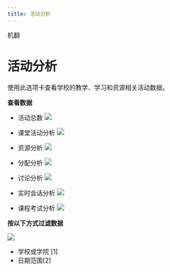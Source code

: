 ```yaml
--- 
title: 活动分析
--- 
```


机翻
# 活动分析

使用此选项卡查看学校的教学、学习和资源相关活动数据。 


**查看数据** 
 
- 活动总数 
![](/img/ulearning/admin/data07.png)


- 课堂活动分析 
![](/img/ulearning/admin/data08.png) 

- 资源分析 
![](/img/ulearning/admin/data09.png)

- 分配分析 
![](/img/ulearning/admin/data10.png)

- 讨论分析 
![](/img/ulearning/admin/data11.png) 

- 实时会话分析 
![](/img/ulearning/admin/data12.png) 

- 课程考试分析 
![](/img/ulearning/admin/data13.png)

 **按以下方式过滤数据**

![](/img/ulearning/admin/data14.png)
- 学校或学院 [1] 
- 日期范围[2]
